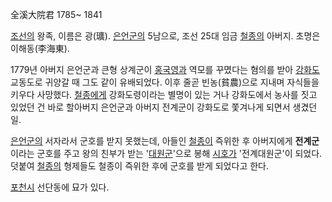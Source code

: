 全溪大院君 
1785~ 1841

[[조선]]의 왕족, 이름은 광(㼅). [[은언군]]의 5남으로, 조선 25대 임금 [[철종]]의 아버지. 초명은 이해동(李海東). 

1779년 아버지 은언군과 큰형 상계군이 [[홍국영]]과 역모를 꾸몄다는 혐의를 받아 [[강화도]] 교동도로 귀양갈 때 그도 같이 유배되었다. 이후 줄곧 빈농(貧農)으로 지내며 자식들을 키우다 사망했다. [[철종]]에게 강화도령이라는 별명이 있는 거나 강화도에서 농사를 짓고 있었던 건 바로 할아버지 은언군과 아버지 전계군이 강화도로 쫓겨나게 되면서 생겼던 일. 

[[은언군]]의 서자라서 군호를 받지 못했는데, 아들인 [[철종]]이 즉위한 후 아버지에게 '''전계군'''이라는 군호를 주고 왕의 친부가 받는 '[[대원군]]'으로 봉해 [[시호]]가 '전계대원군'이 되었다. 덧붙여 [[철종]]의 형제들도 철종이 즉위한 후에 군호를 받게 되었다고 한다.

[[포천시]] 선단동에 묘가 있다.
